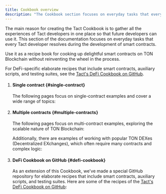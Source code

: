 ```yaml
---
title: Cookbook overview
description: "The Cookbook section focuses on everyday tasks that every Tact developer resolves during the development of smart contracts."
---
```



The main reason for creating the Tact Cookbook is to gather all the experiences of Tact developers in one place so that future developers can use it. This section of the documentation focuses on everyday tasks that every Tact developer resolves during the development of smart contracts.

Use it as a recipe book for cooking up delightful smart contracts on TON Blockchain without reinventing the wheel in the process.

For DeFi-specific elaborate recipes that include smart contracts, auxiliary scripts, and testing suites, see the [Tact's DeFi Cookbook on GitHub](https://github.com/tact-lang/defi-cookbook).

<Steps>

1. #### Single contract {#single-contract}

   The following pages focus on single-contract examples and cover a wide range of topics:

   <CardGrid>
     <LinkCard
       title="1️⃣ Single-contract communication"
       href="/cookbook/single-communication"
     />
     <LinkCard
       title="⚙️ Type conversion"
       href="/cookbook/type-conversion"
     />
     <LinkCard
       title="📦 Data structures"
       href="/cookbook/data-structures"
     />
     <LinkCard
       title="🤖 Algorithms"
       href="/cookbook/algo"
     />
     <LinkCard
       title="📆 Time and date"
       href="/cookbook/time"
     />
     <LinkCard
       title="⚠️ Access control"
       href="/cookbook/access"
     />
     <LinkCard
       title="✨ Randomness"
       href="/cookbook/random"
     />
     <LinkCard
       title="🔄 Code upgrades"
       href="/cookbook/upgrades"
     />
     <LinkCard
       title="🤔 Miscellaneous"
       href="/cookbook/misc"
     />
   </CardGrid>

2. #### Multiple contracts {#multiple-contracts}

   The following pages focus on multi-contract examples, exploring the scalable nature of TON Blockchain:

   <CardGrid>
     <LinkCard
       title="🧮 Multi-contract communication"
       href="/cookbook/multi-communication"
     />
     <LinkCard
       title="💎 Fungible Tokens (Jettons)"
       href="/cookbook/jettons"
     />
     <LinkCard
       title="🖼️ Non-Fungible Tokens (NFTs)"
       href="/cookbook/nfts"
     />
   </CardGrid>

   Additionally, there are examples of working with popular TON DEXes (Decentralized EXchanges), which often require many contracts and complex logic:

   <CardGrid>
     <LinkCard
       title="DeDust.io"
       href="/cookbook/dexes/dedust"
     />
     <LinkCard
       title="STON.fi"
       href="/cookbook/dexes/stonfi"
     />
   </CardGrid>

3. #### DeFi Cookbook on GitHub {#defi-cookbook}

   As an extension of this Cookbook, we've made a special GitHub repository for elaborate recipes that include smart contracts, auxiliary scripts, and testing suites. Here are some of the recipes of the [Tact's DeFi Cookbook on GitHub](https://github.com/tact-lang/defi-cookbook):

   <CardGrid>
     <LinkCard
       title="Receive Jettons"
       href="https://github.com/tact-lang/defi-cookbook/tree/b1181f2f08c1828d3af4be2724016c9560485caa/jettons/receive-jettons"
     />
     <LinkCard
       title="Receive USDT"
       href="https://github.com/tact-lang/defi-cookbook/tree/b1181f2f08c1828d3af4be2724016c9560485caa/jettons/receive-usdt"
     />
     <LinkCard
       title="Send Jettons"
       href="https://github.com/tact-lang/defi-cookbook/tree/b1181f2f08c1828d3af4be2724016c9560485caa/jettons/send-jettons"
     />
     <LinkCard
       title="Send USDT"
       href="https://github.com/tact-lang/defi-cookbook/tree/b1181f2f08c1828d3af4be2724016c9560485caa/jettons/send-usdt"
     />
     <LinkCard
       title="Mint USDT"
       href="https://github.com/tact-lang/defi-cookbook/tree/b1181f2f08c1828d3af4be2724016c9560485caa/jettons/mint-usdt"
     />
     <LinkCard
       title="Onchain API"
       href="https://github.com/tact-lang/defi-cookbook/tree/b1181f2f08c1828d3af4be2724016c9560485caa/jettons/onchain-api"
     />
   </CardGrid>

</Steps>
